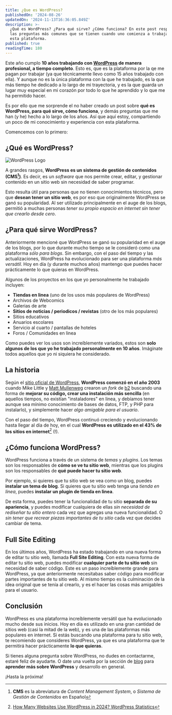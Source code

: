 ```yaml
---
title: ¿Que es WordPress?
publishedOn: '2024-08-26'
updatedOn: '2024-11-13T16:36:05.849Z'
description: >-
  ¿Qué es WordPress? ¿Para qué sirve? ¿Cómo funciona? En este post responderé a 
  las preguntas más comunes que se tienen cuando uno comienza a trabajar con 
  esta plataforma.
published: true
readingTime: 180
---
```


Este año cumplo **10 años trabajando con [WordPress](https://wordpress.org) de manera profesional, a tiempo completo**. Esto es,
que es la plataforma por la qe me pagan por trabajar (ya que técnicamente llevo como 15 años trabajado
con ella). Y aunque no es la única plataforma con la que he trabajado, es la que más tiempo he dedicado
a lo largo de mi trayectoria, y es la que guarda un lugar muy especial en mi corazón por todo lo que
he aprendido y lo que me ha permitido hacer.

Es por ello que me sorprende el no haber creado un post sobre **qué es WordPress, para qué sirve, cómo
funciona**, y demás preguntas que me han (y he) hecho a lo largo de los años. Así que aquí estoy,
compartiendo un poco de mi conocimiento y experiencia con esta plataforma.

Comencemos con lo primero:

## ¿Qué es WordPress?

![WordPress Logo](https://res.cloudinary.com/dyfxhbbnf/image/upload/v1731515416/WordPress-logotype-alternative_ziu4ys.jpg)

A grandes rasgos, **WordPress es un sistema de gestión de contenidos (CMS[^1])**. Es decir, es un
_software_ que nos permite crear, editar, y gestionar contenido en un sitio web sin necesidad de
saber programar.

Esto resulta útil para personas que no tienen conocimientos técnicos, pero que **desean tener un sitio
web**, es por eso que originalmente WordPress se ganó su popularidad. Al ser utilizado principalmente
en el auge de los blogs, permitió a muchas personas _tener su propio espacio en internet sin tener
que crearlo desde cero_.

## ¿Para qué sirve WordPress?

Anteriormente mencioné que WordPress se ganó su popularidad en el auge de los blogs, por lo que
durante mucho tiempo se le consideró como una plataforma _sólo para blogs_. Sin embargo, con el
paso del tiempo y las actualizaciones, WordPress ha evolucionado para ser una plataforma _más
versátil_. Hoy en día (y durante muchos años) mantengo que puedes hacer prácticamente lo que quieras
en WordPress.

Algunos de los proyectos en los que yo personalmente he trabajado incluyen:

- **Tiendas en linea** (uno de los usos más populares de WordPress)
- Archivos de Webcomics
- Galerias de arte
- **Sitios de noticias / periodicos / revistas** (otro de los más populares)
- Sitios educativos
- Anuarios escolares
- Servicio al cuarto / pantallas de hoteles
- Foros / Comunidades en linea

Como puedes ver los usos son increíblemente variados, estos son **solo algunos de los que yo he
trabajado personalmente en 10 años**. Imáginate todos aquellos que yo ni siquiera he considerado.

## La historia

Según el [sitio oficial de WordPress](https://wordpress.org/about/), **WordPress comenzó en el año 2003**
cuando Mike Little y [Matt Mullenweg](https://ma.tt) crearon un _fork_ de [b2](https://cafelog.com/)
buscando una forma de **mejorar su código, crear una instalación más sencilla** (en aquellos tiempos, no
existían "instaladores" en linea, y debíamos tener aunque sea mínimo conocimiento de bases de datos,
FTP, y PHP para instalarlo), y simplemente hacer _algo amigable para el usuario_.

Con el paso del tiempo, WordPress continuó creciendo y evolucionando hasta llegar al día de hoy, en
el cual **WordPress es utilizado en el 43% de los sitios en internet**[^2] (!).

## ¿Cómo funciona WordPress?

WordPress funciona a través de un sistema de _temas_ y _plugins_. Los temas son los
responsables de **cómo se ve tu sitio web**, mientras que los plugins son los responsables de **qué
puede hacer tu sitio web**.

Por ejemplo, si quieres que tu sitio web se vea como un blog, puedes **instalar un tema de blog**. Si
quieres que tu sitio web tenga una _tienda en linea_, puedes **instalar un plugin de tienda en linea**.

De esta forma, puedes tener la funcionalidad de tu sitio **separada de su apariencia**, y puedes modificar
cualquiera de ellas _sin necesidad de rediseñar tu sitio entero_ cada vez que agregas una nueva funcionalidad.
O _sin tener que recrear piezas importantes de tu sitio_ cada vez que decides cambiar de tema.

## Full Site Editing

En los últimos años, WordPress ha estado trabajando en una nueva forma de editar tu sitio web, llamada
**Full Site Editing**. Con esta nueva forma de editar tu sitio web, puedes modificar **cualquier parte de
tu sitio web** sin necesidad de saber código. Este es un paso increíblemente grande para WordPress, ya que
anteriormente necesitabas saber código para modificar partes importantes de tu sitio web. Al mismo tiempo
es la culminación de la idea original que se tenía al crearlo, y es el hacer las cosas más amigables
para el usuario.

## Conclusión

WordPress es una plataforma increíblemente versátil que ha evolucionado mucho desde sus inicios.
Hoy en día es utilizado en una gran cantidad de sitios web (casi la mitad de la web), y es una de
las plataformas más populares en internet. Si estás buscando una plataforma para tu sitio web, te
recomiendo que consideres WordPress, ya que es una plataforma que te permitirá hacer prácticamente
**lo que quieras**.

Si tienes alguna pregunta sobre WordPress, no dudes en contactarme, estaré feliz de ayudarte. O date una
vuelta por la sección de [blog](/blog) para **aprender más sobre WordPress** y desarrollo en general.

¡Hasta la próxima!

[^1]:
    **CMS** es la abreviatura de _Content Management System_, o _Sistema de Gestión de Contenidos_ en
    Español

[^2]: [How Many Websites Use WordPress in 2024? WordPress Statistics](https://www.wpzoom.com/blog/wordpress-statistics/#:~:text=What%20Percent%20of%20Websites%20Use%20WordPress%3F)
